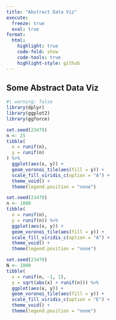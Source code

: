 ```yaml
---
title: "Abstract Data Viz"
execute: 
  freeze: true
  eval: true
format:
  html:
    highlight: true
    code-fold: show
    code-tools: true
    highlight-style: github
---
```


## Some Abstract Data Viz

```r
#| warning: false
library(dplyr)
library(ggplot2)
library(ggforce)
```

```r
set.seed(23479)
n <- 25
tibble(
  x = runif(n),
  y = runif(n)
) %>%
  ggplot(aes(x, y)) +
  geom_voronoi_tile(aes(fill = y)) +
  scale_fill_viridis_c(option = "A") +
  theme_void() +
  theme(legend.position = "none")
```

```r
set.seed(23479)
n <- 1000
tibble(
  x = runif(n), 
  y = runif(n)) %>%
  ggplot(aes(x, y)) +
  geom_voronoi_tile(aes(fill = y)) +
  scale_fill_viridis_c(option = "A") +
  theme_void() +
  theme(legend.position = "none")
```


```r
set.seed(23479)
N <- 1000
tibble(
  x = runif(n, -1, 1), 
  y = sqrt(abs(x) + runif(n))) %>%
  ggplot(aes(x, y)) +
  geom_voronoi_tile(aes(fill = y)) +
  scale_fill_viridis_c(option = "E") +
  theme_void() +
  theme(legend.position = "none")
```